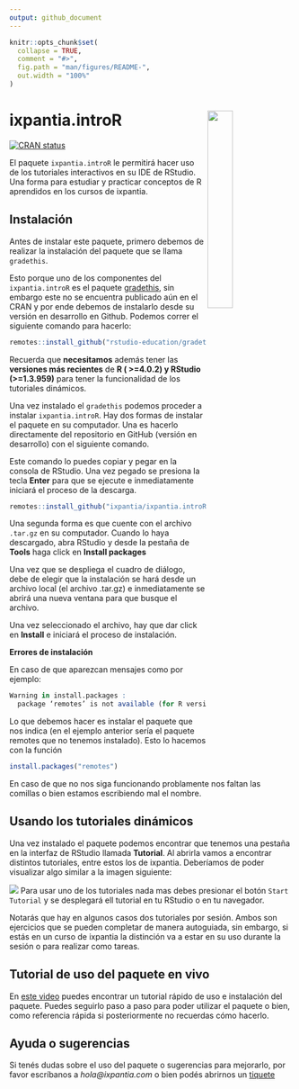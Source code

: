 ```yaml
---
output: github_document
---
```


<!-- README.md is generated from README.Rmd. Please edit that file -->

```r
knitr::opts_chunk$set(
  collapse = TRUE,
  comment = "#>",
  fig.path = "man/figures/README-",
  out.width = "100%"
)
```

# ixpantia.introR <a href="url"><img src="man/figures/ixpantia_cursos.png" align="right" width="30%"></a>

<!-- badges: start -->
[![CRAN status](https://www.r-pkg.org/badges/version/ixpantia.introR)](https://cran.r-project.org/package=ixpantia.introR)
<!-- badges: end -->

El paquete `ixpantia.introR` le permitirá hacer uso de los tutoriales
interactivos en su IDE de RStudio. Una forma para estudiar y practicar
conceptos de R aprendidos en los cursos de ixpantia.

## Instalación

Antes de instalar este paquete, primero debemos de realizar la instalación del
paquete que se llama `gradethis`. 

Esto porque uno de los componentes del `ixpantia.introR` es el paquete [gradethis](https://github.com/rstudio-education/gradethis), sin embargo este no
se encuentra publicado aún en el CRAN y por ende debemos de instalarlo desde su
versión en desarrollo en Github. Podemos correr el siguiente comando para
hacerlo:

```r
remotes::install_github("rstudio-education/gradethis")
```

Recuerda que **necesitamos** además tener las **versiones más recientes** de **R ( >=4.0.2) y RStudio (>=1.3.959)** para tener
la funcionalidad de los tutoriales dinámicos.

Una vez instalado el `gradethis` podemos proceder a instalar `ixpantia.introR`.
Hay dos formas de instalar el paquete en su computador. Una es hacerlo
directamente del repositorio en GitHub (versión en desarrollo) con el siguiente
comando. 

Este comando lo puedes copiar y pegar en la consola de RStudio. Una vez pegado
se presiona la tecla **Enter** para que se ejecute e inmediatamente iniciará
el proceso de la descarga.

```r
remotes::install_github("ixpantia/ixpantia.introR")
```

Una segunda forma es que cuente con el archivo `.tar.gz` en
su computador. Cuando lo haya descargado, abra RStudio y desde la
pestaña de **Tools** haga click en **Install packages**

Una vez que se despliega el cuadro de diálogo, debe de elegir que la
instalación se hará desde un archivo local (el archivo .tar.gz) e 
inmediatamente se abrirá una nueva ventana para que busque el archivo.

Una vez seleccionado el archivo, hay que dar click en **Install** e
iniciará el proceso de instalación.

**Errores de instalación**

En caso de que aparezcan mensajes como por ejemplo:
```r
Warning in install.packages :
  package ‘remotes’ is not available (for R version 4.0.2)
```
 
Lo que debemos hacer es instalar el paquete que nos indica (en el ejemplo anterior
sería el paquete remotes que no tenemos instalado). Esto lo hacemos con la
función
```r
install.packages("remotes")
```

En caso de que no nos siga funcionando problamente nos faltan las comillas o
bien estamos escribiendo mal el nombre.

## Usando los tutoriales dinámicos

Una vez instalado el paquete podemos encontrar que tenemos una pestaña en la
interfaz de RStudio llamada **Tutorial**. Al abrirla vamos a encontrar distintos
tutoriales, entre estos los de ixpantia. Deberíamos de poder visualizar algo
similar a la imagen siguiente:

![](man/figures/tutoriales_ixpantia.png)
Para usar uno de los tutoriales nada mas debes presionar el botón `Start Tutorial` y se desplegará ell tutorial en tu RStudio o en tu navegador. 

Notarás que hay en algunos casos dos tutoriales por sesión. Ambos son 
ejercicios que se pueden completar de manera autoguiada, sin embargo, si
estás en un curso de ixpantia la distinción va a estar en su uso durante
la sesión o para realizar como tareas.

## Tutorial de uso del paquete en vivo
En [este video](https://www.youtube.com/watch?v=jBSDZ1Juji4) puedes encontrar un tutorial rápido de uso e instalación del paquete. Puedes seguirlo paso a paso para poder utilizar el paquete o bien, como referencia rápida si posteriormente no recuerdas cómo hacerlo.

## Ayuda o sugerencias

Si tenés dudas sobre el uso del paquete o sugerencias para
mejorarlo, por favor escríbanos a *hola@ixpantia.com* o bien podés abrirnos
un [tiquete](https://github.com/ixpantia/ixpantia.introR/issues)

